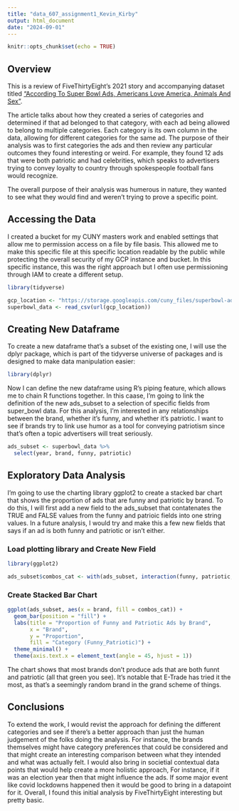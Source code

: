 ```yaml
---
title: "data_607_assignment1_Kevin_Kirby"
output: html_document
date: "2024-09-01"
---
```


```r
knitr::opts_chunk$set(echo = TRUE)
```

## Overview

This is a review of FiveThirtyEight's 2021 story and accompanying dataset titled ["According To Super Bowl Ads, Americans Love America, Animals And Sex"](https://projects.fivethirtyeight.com/super-bowl-ads/).

The article talks about how they created a series of categories and determined if that ad belonged to that category, with each ad being allowed to belong to multiple categories. Each category is its own column in the data, allowing for different categories for the same ad. The purpose of their analysis was to first categories the ads and then review any particular outcomes they found interesting or weird. For example, they found 12 ads that were both patriotic and had celebrities, which speaks to advertisers trying to convey loyalty to country through spokespeople football fans would recognize.

The overall purpose of their analysis was humerous in nature, they wanted to see what they would find and weren't trying to prove a specific point. 

## Accessing the Data

I created a bucket for my CUNY masters work and enabled settings that allow me to permission access on a file by file basis. This allowed me to make this specific file at this specific location readable by the public while protecting the overall security of my GCP instance and bucket. In this specific instance, this was the right approach but I often use permissioning through IAM to create a different setup. 

```r

library(tidyverse)

```

```r
gcp_location <- "https://storage.googleapis.com/cuny_files/superbowl-ads-main/superbowl-ads.csv"
superbowl_data <- read_csv(url(gcp_location))

```

## Creating New Dataframe 

To create a new dataframe that's a subset of the existing one, I will use the dplyr package, which is part of the tidyverse universe of packages and is designed to make data manipulation easier:

```r
library(dplyr)

```

Now I can define the new dataframe using R's piping feature, which allows me to chain R functions together. In this caase, I'm going to link the definition of the new ads_subset to a selection of specific fields from super_bowl data. For this analysis, I'm interested in any relationships between the brand, whether it's funny, and whether it's patriotic. I want to see if brands try to link use humor as a tool for conveying patriotism since that's often a topic advertisers will treat seriously.

```r
ads_subset <- superbowl_data %>%
  select(year, brand, funny, patriotic)

```

## Exploratory Data Analysis

I'm going to use the charting library ggplot2 to create a stacked bar chart that shows the proportion of ads that are funny and patriotic by brand. To do this, I will first add a new field to the ads_subset that contatenates the TRUE and FALSE values from the funny and patrioic fields into one string values. In a future analysis, I would try and make this a few new fields that says if an ad is both funny and patriotic or isn't either. 


### Load plotting library and Create New Field

```r
library(ggplot2)

```

```r
ads_subset$combos_cat <- with(ads_subset, interaction(funny, patriotic, sep = "_"))

```

### Create Stacked Bar Chart


```r
ggplot(ads_subset, aes(x = brand, fill = combos_cat)) +
  geom_bar(position = "fill") +
  labs(title = "Proportion of Funny and Patriotic Ads by Brand",
       x = "Brand",
       y = "Proportion",
       fill = "Category (Funny_Patriotic)") +
  theme_minimal() +
  theme(axis.text.x = element_text(angle = 45, hjust = 1))

```

The chart shows that most brands don't produce ads that are both funnt and patriotic (all that green you see). It's notable that E-Trade has tried it the most, as that's a seemingly random brand in the grand scheme of things.

## Conclusions

To extend the work, I would revist the approach for defining the different categories and see if there's a better approach than just the human judgement of the folks doing the analysis. For instance, the brands themselves might have category preferences that could be considered and that might create an interesting comparison between what they intended and what was actually felt. I would also bring in societial contextual data points that would help create a more holistic approach, For instance, if it was an election year then that might influence the ads. If some major event like covid lockdowns happened then it would be good to bring in a datapoint for it. Overall, I found this initial analysis by FiveThirtyEight interesting but pretty basic. 

 


